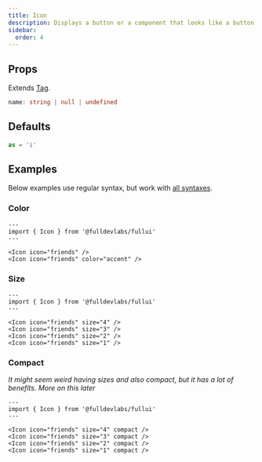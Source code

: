 ```yaml
---
title: Icon
description: Displays a button or a component that looks like a button.
sidebar:
  order: 4
---
```


## Props
Extends [Tag](/components/tag).
```ts
name: string | null | undefined
```

## Defaults
```ts
as = 'i'
```

## Examples
Below examples use regular syntax, but work with [all syntaxes](/guides/components#syntax).

### Color
```astro live
---
import { Icon } from '@fulldevlabs/fullui'
---

<Icon icon="friends" />
<Icon icon="friends" color="accent" />
```

### Size
```astro live
---
import { Icon } from '@fulldevlabs/fullui'
---

<Icon icon="friends" size="4" />
<Icon icon="friends" size="3" />
<Icon icon="friends" size="2" />
<Icon icon="friends" size="1" />
```

### Compact
*It might seem weird having sizes and also compact, but it has a lot of benefits. More on this later*
```astro live
---
import { Icon } from '@fulldevlabs/fullui'
---

<Icon icon="friends" size="4" compact />
<Icon icon="friends" size="3" compact />
<Icon icon="friends" size="2" compact />
<Icon icon="friends" size="1" compact />
```
